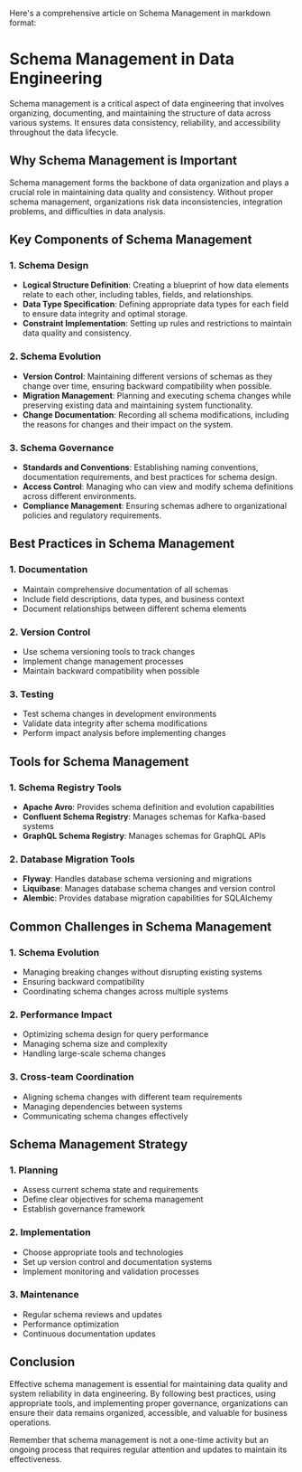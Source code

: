 Here's a comprehensive article on Schema Management in markdown format:

# Schema Management in Data Engineering

Schema management is a critical aspect of data engineering that involves organizing, documenting, and maintaining the structure of data across various systems. It ensures data consistency, reliability, and accessibility throughout the data lifecycle.

## Why Schema Management is Important

Schema management forms the backbone of data organization and plays a crucial role in maintaining data quality and consistency. Without proper schema management, organizations risk data inconsistencies, integration problems, and difficulties in data analysis.

## Key Components of Schema Management

### 1. Schema Design
* **Logical Structure Definition**: Creating a blueprint of how data elements relate to each other, including tables, fields, and relationships.
* **Data Type Specification**: Defining appropriate data types for each field to ensure data integrity and optimal storage.
* **Constraint Implementation**: Setting up rules and restrictions to maintain data quality and consistency.

### 2. Schema Evolution
* **Version Control**: Maintaining different versions of schemas as they change over time, ensuring backward compatibility when possible.
* **Migration Management**: Planning and executing schema changes while preserving existing data and maintaining system functionality.
* **Change Documentation**: Recording all schema modifications, including the reasons for changes and their impact on the system.

### 3. Schema Governance
* **Standards and Conventions**: Establishing naming conventions, documentation requirements, and best practices for schema design.
* **Access Control**: Managing who can view and modify schema definitions across different environments.
* **Compliance Management**: Ensuring schemas adhere to organizational policies and regulatory requirements.

## Best Practices in Schema Management

### 1. Documentation
* Maintain comprehensive documentation of all schemas
* Include field descriptions, data types, and business context
* Document relationships between different schema elements

### 2. Version Control
* Use schema versioning tools to track changes
* Implement change management processes
* Maintain backward compatibility when possible

### 3. Testing
* Test schema changes in development environments
* Validate data integrity after schema modifications
* Perform impact analysis before implementing changes

## Tools for Schema Management

### 1. Schema Registry Tools
* **Apache Avro**: Provides schema definition and evolution capabilities
* **Confluent Schema Registry**: Manages schemas for Kafka-based systems
* **GraphQL Schema Registry**: Manages schemas for GraphQL APIs

### 2. Database Migration Tools
* **Flyway**: Handles database schema versioning and migrations
* **Liquibase**: Manages database schema changes and version control
* **Alembic**: Provides database migration capabilities for SQLAlchemy

## Common Challenges in Schema Management

### 1. Schema Evolution
* Managing breaking changes without disrupting existing systems
* Ensuring backward compatibility
* Coordinating schema changes across multiple systems

### 2. Performance Impact
* Optimizing schema design for query performance
* Managing schema size and complexity
* Handling large-scale schema changes

### 3. Cross-team Coordination
* Aligning schema changes with different team requirements
* Managing dependencies between systems
* Communicating schema changes effectively

## Schema Management Strategy

### 1. Planning
* Assess current schema state and requirements
* Define clear objectives for schema management
* Establish governance framework

### 2. Implementation
* Choose appropriate tools and technologies
* Set up version control and documentation systems
* Implement monitoring and validation processes

### 3. Maintenance
* Regular schema reviews and updates
* Performance optimization
* Continuous documentation updates

## Conclusion

Effective schema management is essential for maintaining data quality and system reliability in data engineering. By following best practices, using appropriate tools, and implementing proper governance, organizations can ensure their data remains organized, accessible, and valuable for business operations.

Remember that schema management is not a one-time activity but an ongoing process that requires regular attention and updates to maintain its effectiveness.